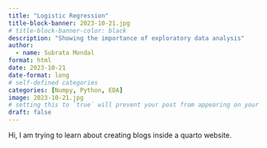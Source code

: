 ```yaml
---
title: "Logistic Regression"
title-block-banner: 2023-10-21.jpg
# title-block-banner-color: black
description: "Showing the importance of exploratory data analysis"
author:
  - name: Subrata Mondal
format: html
date: 2023-10-21
date-format: long
# self-defined categories
categories: [Numpy, Python, EDA]
image: 2023-10-21.jpg
# setting this to `true` will prevent your post from appearing on your listing page until you're ready!
draft: false
---
```



Hi, I am trying to learn about creating blogs inside a quarto  website.